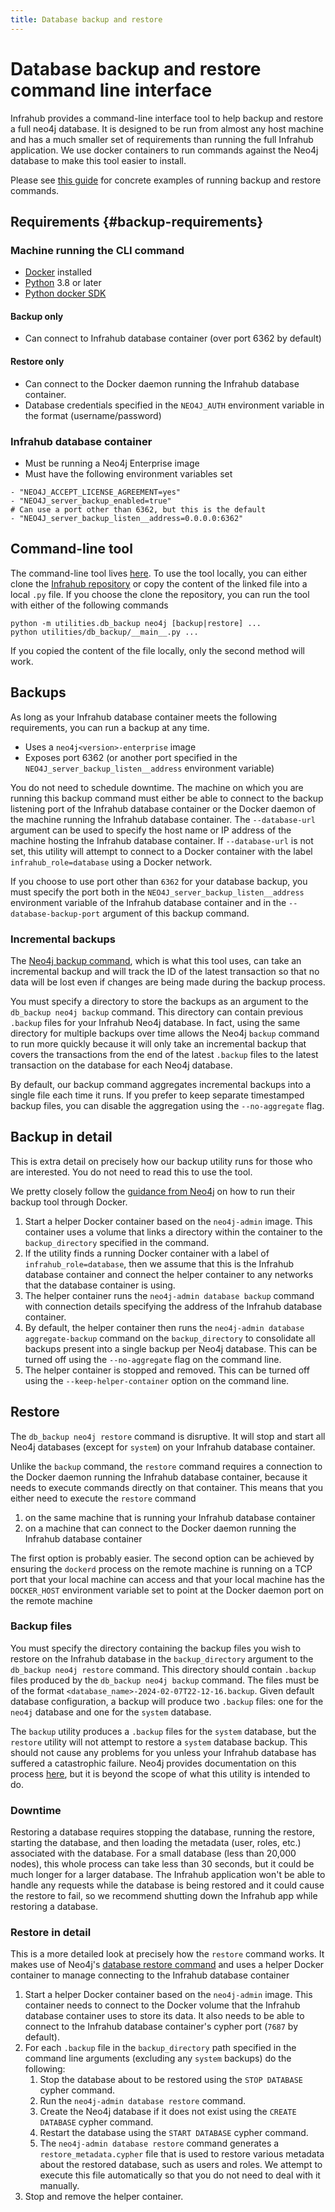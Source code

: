 ```yaml
---
title: Database backup and restore
---
```


# Database backup and restore command line interface

Infrahub provides a command-line interface tool to help backup and restore a full neo4j database. It is designed to be run from almost any host machine and has a much smaller set of requirements than running the full Infrahub application. We use docker containers to run commands against the Neo4j database to make this tool easier to install.

Please see [this guide](/guides/database-backup) for concrete examples of running backup and restore commands.

## Requirements {#backup-requirements}

### Machine running the CLI command

- [Docker](https://www.docker.com/) installed
- [Python](https://www.python.org/) 3.8 or later
- [Python docker SDK](https://docker-py.readthedocs.io/en/stable/index.html)

#### Backup only

- Can connect to Infrahub database container (over port 6362 by default)

#### Restore only

- Can connect to the Docker daemon running the Infrahub database container.
- Database credentials specified in the `NEO4J_AUTH` environment variable in the format (username/password)

### Infrahub database container

- Must be running a Neo4j Enterprise image
- Must have the following environment variables set

```text
- "NEO4J_ACCEPT_LICENSE_AGREEMENT=yes"
- "NEO4J_server_backup_enabled=true"
# Can use a port other than 6362, but this is the default
- "NEO4J_server_backup_listen__address=0.0.0.0:6362"
```

## Command-line tool

The command-line tool lives [here](https://github.com/opsmill/infrahub/tree/stable/utilities/db_backup/__main__.py). To use the tool locally, you can either clone the [Infrahub repository](https://github.com/opsmill/infrahub) or copy the content of the linked file into a local `.py` file. If you choose the clone the repository, you can run the tool with either of the following commands

```text
python -m utilities.db_backup neo4j [backup|restore] ...
python utilities/db_backup/__main__.py ...
```

If you copied the content of the file locally, only the second method will work.

## Backups

As long as your Infrahub database container meets the following requirements, you can run a backup at any time.

- Uses a `neo4j<version>-enterprise` image
- Exposes port 6362 (or another port specified in the `NEO4J_server_backup_listen__address` environment variable)

You do not need to schedule downtime. The machine on which you are running this backup command must either be able to connect to the backup listening port of the Infrahub database container or the Docker daemon of the machine running the Infrahub database container. The `--database-url` argument can be used to specify the host name or IP address of the machine hosting the Infrahub database container. If `--database-url` is not set, this utility will attempt to connect to a Docker container with the label `infrahub_role=database` using a Docker network.

If you choose to use port other than `6362` for your database backup, you must specify the port both in the `NEO4J_server_backup_listen__address` environment variable of the Infrahub database container and in the `--database-backup-port` argument of this backup command.

### Incremental backups

The [Neo4j backup command](https://neo4j.com/docs/operations-manual/current/backup-restore/online-backup/), which is what this tool uses, can take an incremental backup and will track the ID of the latest transaction so that no data will be lost even if changes are being made during the backup process.

You must specify a directory to store the backups as an argument to the `db_backup neo4j backup` command. This directory can contain previous `.backup` files for your Infrahub Neo4j database. In fact, using the same directory for multiple backups over time allows the Neo4j `backup` command to run more quickly because it will only take an incremental backup that covers the transactions from the end of the latest `.backup` files to the latest transaction on the database for each Neo4j database.

By default, our backup command aggregates incremental backups into a single file each time it runs. If you prefer to keep separate timestamped backup files, you can disable the aggregation using the `--no-aggregate` flag.

## Backup in detail

This is extra detail on precisely how our backup utility runs for those who are interested. You do not need to read this to use the tool.

We pretty closely follow the [guidance from Neo4j](https://neo4j.com/docs/operations-manual/current/docker/backup-restore/#docker-neo4j-backup-admin) on how to run their backup tool through Docker.

1. Start a helper Docker container based on the `neo4j-admin` image. This container uses a volume that links a directory within the container to the `backup_directory` specified in the command.
2. If the utility finds a running Docker container with a label of `infrahub_role=database`, then we assume that this is the Infrahub database container and connect the helper container to any networks that the database container is using.
3. The helper container runs the `neo4j-admin database backup` command with connection details specifying the address of the Infrahub database container.
4. By default, the helper container then runs the `neo4j-admin database aggregate-backup` command on the `backup_directory` to consolidate all backups present into a single backup per Neo4j database. This can be turned off using the `--no-aggregate` flag on the command line.
5. The helper container is stopped and removed. This can be turned off using the `--keep-helper-container` option on the command line.

## Restore

The `db_backup neo4j restore` command is disruptive. It will stop and start all Neo4j databases (except for `system`) on your Infrahub database container.

Unlike the `backup` command, the `restore` command requires a connection to the Docker daemon running the Infrahub database container, because it needs to execute commands directly on that container. This means that you either need to execute the `restore` command

1. on the same machine that is running your Infrahub database container
2. on a machine that can connect to the Docker daemon running the Infrahub database container

The first option is probably easier. The second option can be achieved by ensuring the `dockerd` process on the remote machine is running on a TCP port that your local machine can access and that your local machine has the `DOCKER_HOST` environment variable set to point at the Docker daemon port on the remote machine

### Backup files

You must specify the directory containing the backup files you wish to restore on the Infrahub database in the `backup_directory` argument to the `db_backup neo4j restore` command. This directory should contain `.backup` files produced by the `db_backup neo4j backup` command. The files must be of the format `<database_name>-2024-02-07T22-12-16.backup`. Given default database configuration, a backup will produce two `.backup` files: one for the `neo4j` database and one for the `system` database.

The `backup` utility produces a `.backup` files for the `system` database, but the `restore` utility will not attempt to restore a `system` database backup. This should not cause any problems for you unless your Infrahub database has suffered a catastrophic failure. Neo4j provides documentation on this process [here](https://neo4j.com/docs/operations-manual/current/clustering/disaster-recovery/#_restore_the_system_database), but it is beyond the scope of what this utility is intended to do.

### Downtime

Restoring a database requires stopping the database, running the restore, starting the database, and then loading the metadata (user, roles, etc.) associated with the database. For a small database (less than 20,000 nodes), this whole process can take less than 30 seconds, but it could be much longer for a larger database. The Infrahub application won't be able to handle any requests while the database is being restored and it could cause the restore to fail, so we recommend shutting down the Infrahub app while restoring a database.

### Restore in detail

This is a more detailed look at precisely how the `restore` command works. It makes use of Neo4j's [database restore command](https://neo4j.com/docs/operations-manual/current/backup-restore/restore-backup/) and uses a helper Docker container to manage connecting to the Infrahub database container

1. Start a helper Docker container based on the `neo4j-admin` image. This container needs to connect to the Docker volume that the Infrahub database container uses to store its data. It also needs to be able to connect to the Infrahub database container's cypher port (`7687` by default).
2. For each `.backup` file in the `backup_directory` path specified in the command line arguments (excluding any `system` backups) do the following:
    1. Stop the database about to be restored using the `STOP DATABASE` cypher command.
    2. Run the `neo4j-admin database restore` command.
    3. Create the Neo4j database if it does not exist using the `CREATE DATABASE` cypher command.
    4. Restart the database using the `START DATABASE` cypher command.
    5. The `neo4j-admin database restore` command generates a `restore_metadata.cypher` file that is used to restore various metadata about the restored database, such as users and roles. We attempt to execute this file automatically so that you do not need to deal with it manually.
3. Stop and remove the helper container.
